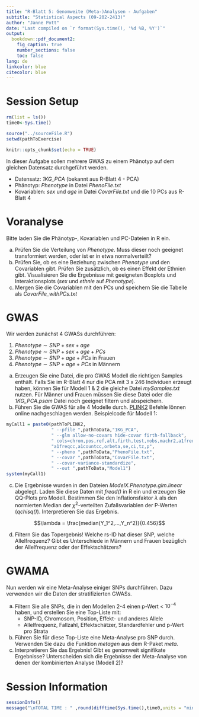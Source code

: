 ```yaml
---
title: "R-Blatt 5: Genomweite (Meta-)Analysen - Aufgaben"
subtitle: "Statistical Aspects (09-202-2413)"
author: "Janne Pott"
date: "Last compiled on `r format(Sys.time(), '%d %B, %Y')`"
output: 
  bookdown::pdf_document2: 
    fig_caption: true
    number_sections: false
    toc: false
lang: de
linkcolor: blue
citecolor: blue
---
```


# Session Setup

```r
rm(list = ls())
time0<-Sys.time()

source("../sourceFile.R")
setwd(pathToExercise)

knitr::opts_chunk$set(echo = TRUE)
```

In dieser Aufgabe sollen mehrere GWAS zu einem Phänotyp auf dem gleichen Datensatz durchgeführt werden. 

* Datensatz: *1KG_PCA* (bekannt aus R-Blatt 4 - PCA)
* Phänotyp: *Phenotype* in Datei *PhenoFile.txt*
* Kovariablen: *sex* und *age* in Datei *CovarFile.txt* und die 10 PCs aus R-Blatt 4

# Voranalyse

Bitte laden Sie die Phänotyp-, Kovariablen und PC-Dateien in R ein.

a) Prüfen Sie die Verteilung von *Phenotype*. Muss dieser noch geeignet transformiert werden, oder ist er in etwa normalverteilt? 
b) Prüfen Sie, ob es eine Beziehung zwischen *Phenotype* und den Covariablen gibt. Prüfen Sie zusätzlich, ob es einen Effekt der Ethnien gibt. Visualisieren Sie die Ergebnisse mit geeigneten Boxplots und Interaktionsplots (*sex* und *ethnie* auf *Phenotype*).  
c) Mergen Sie die Covariablen mit den PCs und speichern Sie die Tabelle als *CovarFile_withPCs.txt*


# GWAS  

Wir werden zunächst 4 GWASs durchführen:

1) $Phenotype \sim SNP + sex + age$
2) $Phenotype \sim SNP + sex + age + PCs$
3) $Phenotype \sim SNP + age + PCs$ in Frauen
4) $Phenotype \sim SNP + age + PCs$ in Männern

a) Erzeugen Sie eine Datei, die pro GWAS Modell die richtigen Samples enthält. Falls Sie im R-Blatt 4 nur die PCA mit 3 x 246 Individuen erzeugt haben, können Sie für Modell 1 & 2 die gleiche Datei *mySamples.txt* nutzen. Für Männer und Frauen müssen Sie diese Datei oder die *1KG_PCA.psam* Datei noch geeignet filtern und abspeichern. 
b) Führen Sie die GWAS für alle 4 Modelle durch. [PLINK2](https://www.cog-genomics.org/plink/2.0/) Befehle lönnen online nachgeschlagen werden. Beispielcode für Modell 1:

```r
myCall1 = paste0(pathToPLINK2, 
                 " --pfile ",pathToData,"1KG_PCA",
                 " --glm allow-no-covars hide-covar firth-fallback",
                 " cols=chrom,pos,ref,alt,firth,test,nobs,machr2,a1freq,",
                 "a1freqcc,a1countcc,orbeta,se,ci,tz,p",
                 " --pheno ",pathToData,"PhenoFile.txt", 
                 " --covar ",pathToData,"CovarFile.txt",
                 " --covar-variance-standardize",
                 " --out ",pathToData,"Model1")
system(myCall1)

```

c) Die Ergebnisse wurden in den Dateien *ModelX.Phenotype.glm.linear* abgelegt. Laden Sie diese Daten mit *fread()* in R ein und erzeugen Sie QQ-Plots pro Modell. Bestimmen Sie den Inflationsfaktor $\lambda$ als den normierten Median der $\chi^2$-verteilten Zufallsvariablen der P-Werten (*qchisq()*). Interpretieren Sie das Ergebnis. 

$$\lambda = \frac{median(Y_1^2,...,Y_n^2)}{0.456}$$

d) Filtern Sie das Topergebnis! Welche rs-ID hat dieser SNP, welche Allelfrequenz? Gibt es Unterschiede in Männern und Frauen bezüglich der Allelfrequenz oder der Effektschätzers? 


# GWAMA 

Nun werden wir eine Meta-Analyse einiger SNPs durchführen. Dazu verwenden wir die Daten der stratifizierten GWASs. 

a) Filtern Sie alle SNPs, die in den Modellen 2-4 einen p-Wert < $10^{-4}$ haben, und erstellen Sie eine Top-Liste mit:
    * SNP-ID, Chromosom, Position, Effekt- und anderes Allele 
    * Allelfrequenz, Fallzahl, Effektschätzer, Standardfehler und p-Wert pro Strata
b) Führen Sie für diese Top-Liste eine Meta-Analyse pro SNP durch. Verwenden Sie dazu die Funktion *metagen* aus dem R-Paket *meta*. 
c) Interpretieren Sie das Ergebnis! Gibt es genomweit signifikate Ergebnisse? Unterscheiden sich die Ergebnisse der Meta-Analyse von denen der kombinierten Analyse (Modell 2)?


# Session Information

```r
sessionInfo()
message("\nTOTAL TIME : " ,round(difftime(Sys.time(),time0,units = "mins"),3)," minutes")

```

